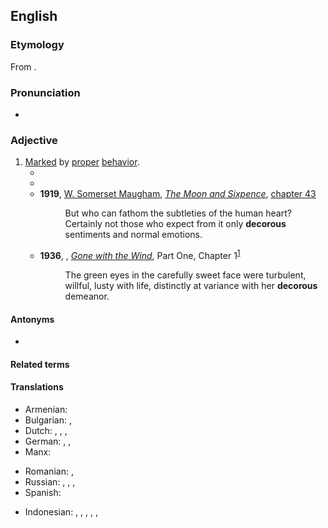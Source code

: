 ==English==

===Etymology===
{{root|en|ine-pro|*deḱ-}}
From {{der|en|la|decōrus||seemly, becoming}}.

===Pronunciation===
* {{a|UK}} {{IPA|en|/ˈdɛkəɹəs/}}

===Adjective===
{{en-adj}}

# [[mark|Marked]] by [[proper]] [[behavior]].
#* {{RQ:Wollstonecraft Vindication|chapter=5|passage=The narrow path of truth and virtue inclines neither to the right nor left—it is a ſtraightforward buſineſs, and they who are earneſtly purſuing their road, may bound over many '''decorous''' prejudices, without leaving modeſty behind.}}
#* {{RQ:Thackeray Vanity Fair|61|url=http://www.gutenberg.org/files/599/599-h/599-h.htm|text=There came a day when the round of '''decorous''' pleasures and solemn gaieties in which Mr. Jos Sedley’s family indulged was interrupted by an event which happens in most houses.}}
#* '''1919''', [[w:William Somerset Maugham|W. Somerset Maugham]], ''[[w:The Moon and Sixpence|The Moon and Sixpence]]'', [[s:The Moon and Sixpence/Chapter XLIII|chapter 43]]
#*: But who can fathom the subtleties of the human heart? Certainly not those who expect from it only '''decorous''' sentiments and normal emotions.
#* '''1936''', {{w|Margaret Mitchell}}, ''[[w:Gone with the Wind (novel)|Gone with the Wind]]'', Part One, Chapter 1<sup>[http://gutenberg.net.au/ebooks02/0200161h.html]</sup>
#*: The green eyes in the carefully sweet face were turbulent, willful, lusty with life, distinctly at variance with her '''decorous''' demeanor.

====Antonyms====
* {{l|en|indecorous}}

====Related terms====
{{rootsee|en|deḱ}}

====Translations====
{{trans-top|behaving properly}}
* Armenian: {{t+|hy|պատշաճ}}
* Bulgarian: {{t+|bg|пристоен}}, {{t+|bg|благоприличен}}
* Dutch: {{t+|nl|keurig}}, {{t+|nl|goed}}, {{t+|nl|net}}, {{t+|nl|welvoeglijk}}
* German: {{t+|de|anständig}}, {{t+|de|schicklich}}, {{t+|de|geziemend}}
* Manx: {{t|gv|beasagh}}
{{trans-mid}}
* Romanian: {{t+|ro|cuviincios}}, {{t|ro|decoros}}
* Russian: {{t+|ru|благопристо́йный|m}}, {{t+|ru|поря́дочный|m}}, {{t+|ru|прили́чный|m}}, {{t+|ru|присто́йный|m}}
* Spanish: {{t+|es|decoro|m}}
{{trans-bottom}}

{{checktrans-top}}
* Indonesian: {{t-check|id|layak}}, {{t-check|id|laik}}, {{t-check|id|ramah}}, {{t-check|id|halus}}, {{t-check|id|anggun}}, {{t-check|id|tahu tatakrama}}
{{trans-mid}}
{{trans-bottom}}
